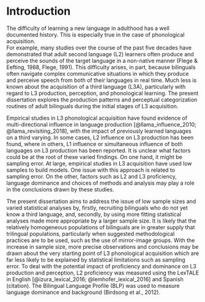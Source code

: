 \chapter{Introduction}

# Introduction

The difficulty of learning a new language in adulthood has a well documented history. 
This is especially true in the case of phonological acquisition.  
For example, many studies over the course of the past five decades have demonstrated that adult second language (L2) learners often produce and perceive the sounds of the target language in a non-native manner (Flege & Eefting, 1988, Flege, 1991). 
This difficulty arises, in part, because bilinguals often navigate complex communicative situations in which they produce and perceive speech from both of their languages in real time. 
Much less is known about the acquisition of a third language (L3A), particularly with regard to L3 production, perception, and phonological learning. 
The present dissertation explores the production patterns and perceptual categorization routines of adult bilinguals during the initial stages of L3 acquisition. 

Empirical studies in L3 phonological acquisition have found evidence of multi-directional influence in language production [@llama_influence_2010; @llama_revisiting_2018], with the impact of previously learned languages on a third varying. 
In some cases, L2 influence on L3 production has been found, where in others, L1 influence or simultaneous influence of both languages on L3 production has been reported. 
It is unclear what factors could be at the root of these varied findings. On one hand, it might be sampling error. 
At large, empirical studies in L3 acquisition have used low samples to build models. 
One issue with this approach is related to sampling error. 
On the other, factors such as L2 and L3 proficiency, language dominance and choices of methods and analysis may play a role in the conclusions drawn by these studies.  

The present dissertation aims to address the issue of low sample sizes and varied statistical analyses by, firstly, recruiting bilinguals who do not yet know a third language, and, secondly, by using more fitting statistical analyses made more appropriate by a larger sample size. 
It is likely that the relatively homogeneous populations of bilinguals are in greater supply that trilingual populations, particularly when suggested methodological practices are to be used, such as the use of mirror-image groups. 
With the increase in sample size, more precise observations and conclusions may be drawn about the very starting point of L3 phonological acquisition which are far less likely to be explained by statistical limitations such as sampling error. 
To deal with the potential impact of proficiency and dominance on L3 production and perception, L2 proficiency was measured using the LexTALE in English [@izura_lexical_2016; @lemhofer_lexical_2016] and Spanish (citation). 
The Bilingual Language Profile (BLP) was used to measure language dominance and background (Birdsong et al., 2012).

